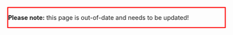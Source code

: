 <div style='border: 2px red solid;'>

'''Please note:''' this page is out-of-date and needs to be updated!

</div>